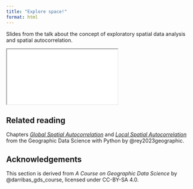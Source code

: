 ```yaml
---
title: "Explore space!"
format: html
---
```


Slides from the talk about the concept of exploratory spatial data analysis and spatial autocorrelation.

```{=html}
<iframe class="slide-deck" src="slides.html"></iframe>
```

::: {.callout-tip}
## Related reading

Chapters [_Global Spatial Autocorrelation_](https://geographicdata.science/book/notebooks/06_spatial_autocorrelation.html) and [_Local Spatial Autocorrelation_](https://geographicdata.science/book/notebooks/07_local_autocorrelation.html) from
the Geographic Data Science with Python by @rey2023geographic.
:::

## Acknowledgements {.appendix}

This section is derived from _A Course on Geographic Data Science_ by
@darribas_gds_course, licensed under CC-BY-SA 4.0.